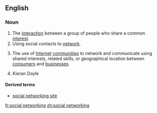 ==English==

===Noun===
{{en-noun|sg=[[social]] [[networking]]|-}}

# The [[interaction]] between a group of people who share a common [[interest]].
# Using social contacts to [[network]].
# {{internet|business}} The use of [[Internet]] [[community|communities]] to network and communicate using shared interests, related skills, or geographical location between [[consumers]] and [[businesses]].
# Kieran Doyle
====Derived terms====
*[[social networking site]]

[[fr:social networking]]
[[zh:social networking]]